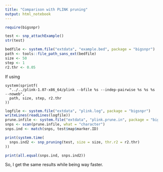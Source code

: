 ```yaml
---
title: "Comparison with PLINK pruning"
output: html_notebook
---
```


```r
require(bigsnpr)
```

```r
test <- snp_attachExample()
str(test)
```

```r
bedfile <- system.file("extdata", "example.bed", package = "bigsnpr")
path <- tools::file_path_sans_ext(bedfile)
size <- 50
step <- 1
r2.thr <- 0.05
```

If using 
```
system(sprintf(
  "../../plink-1.07-x86_64/plink --bfile %s --indep-pairwise %s %s %s --noweb",
  path, size, step, r2.thr
))
```

```r
logfile <- system.file("extdata", "plink.log", package = "bigsnpr") 
writeLines(readLines(logfile))
prune.infile <- system.file("extdata", "plink.prune.in", package = "bigsnpr")
snps <- scan(prune.infile, what = "character")
snps.ind <- match(snps, test$map$marker.ID)
```


```r
print(system.time(
  snps.ind2 <- snp_pruning(test, size = size, thr.r2 = r2.thr)
))
```

```r
print(all.equal(snps.ind, snps.ind2))
```

So, I get the same results while being way faster.
